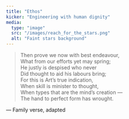 ```yaml
---
title: "Ethos"
kicker: "Engineering with human dignity"
media:
  type: "image"
  src: "/images/reach_for_the_stars.png"
  alt: "Faint stars background"
---
```


> Then prove we now with best endeavour,  
> What from our efforts yet may spring;  
> He justly is despised who never  
> Did thought to aid his labours bring;  
> For this is Art’s true indication,  
> When skill is minister to thought,  
> When types that are the mind’s creation —  
> The hand to perfect form has wrought.  

<div className="text-sm mt-2 text-[#93a6c8]">— Family verse, adapted</div>
